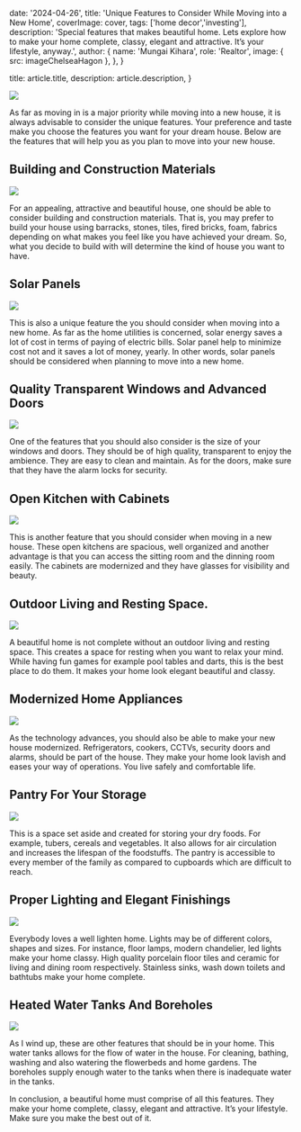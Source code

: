 
  date: '2024-04-26',
  title: 'Unique Features to Consider While Moving into a New Home',
  coverImage: cover,
  tags: ['home decor','investing'],
  description:
    'Special features that makes beautiful home. Lets explore how to make your home complete, classy, elegant and attractive. It’s your lifestyle, anyway.',
  author: {
    name: 'Mungai Kihara',
    role: 'Realtor',
    image: { src: imageChelseaHagon },
  },
}

  title: article.title,
  description: article.description,
}

![](./image-1.png)

As far as moving in is a major priority while moving into a new house, it is always advisable to consider the unique features. Your preference and taste make you choose the features you want for your dream house. Below are the features that will help you as you plan to move into your new house.

## Building and Construction Materials

![](./image-2.png)

For an appealing, attractive and beautiful house, one should be able to consider building and construction materials. That is, you may prefer to build your house using barracks, stones, tiles, fired bricks, foam, fabrics depending on what makes you feel like you have achieved your dream. So, what you decide to build with will determine the kind of house you want to have.

## Solar Panels

![](./image-3.png)

This is also a unique feature the you should consider when moving into a new home. As far as the home utilities is concerned, solar energy saves a lot of cost in terms of paying of electric bills. Solar panel help to minimize cost not and it saves a lot of money, yearly. In other words, solar panels should be considered when planning to move into a new home.

## Quality Transparent Windows and Advanced Doors

![](./image-4.png)

One of the features that you should also consider is the size of your windows and doors. They should be of high quality, transparent to enjoy the ambience. They are easy to clean and maintain. As for the doors, make sure that they have the alarm locks for security.

## Open Kitchen with Cabinets

![](./image-5.png)

This is another feature that you should consider when moving in a new house. These open kitchens are spacious, well organized and another advantage is that you can access the sitting room and the dinning room easily. The cabinets are modernized and they have glasses for visibility and beauty.

## Outdoor Living and Resting Space.

![](./image-6.png)

A beautiful home is not complete without an outdoor living and resting space. This creates a space for resting when you want to relax your mind. While having fun games for example pool tables and darts, this is the best place to do them. It makes your home look elegant beautiful and classy.

## Modernized Home Appliances

![](./image-7.png)

As the technology advances, you should also be able to make your new house modernized.  Refrigerators, cookers, CCTVs, security doors and alarms, should be part of the house. They make your home look lavish and eases your way of operations. You live safely and comfortable life.

## Pantry For Your Storage

![](./image-8.png)

This is a space set aside and created for storing your dry foods. For example, tubers, cereals and vegetables. It also allows for air circulation and increases the lifespan of the foodstuffs. The pantry is accessible to every member of the family as compared to cupboards which are difficult to reach.

## Proper Lighting and Elegant Finishings

![](./image-9.png)

Everybody loves a well lighten home. Lights may be of different colors, shapes and sizes. For instance, floor lamps, modern chandelier, led lights make your home classy. High quality porcelain floor tiles and ceramic for living and dining room respectively. Stainless sinks, wash down toilets and bathtubs make your home complete.

## Heated Water Tanks And Boreholes

![](./image-10.png)

As I wind up, these are other features that should be in your home. This water tanks allows for the flow of water in the house. For cleaning, bathing, washing and also watering the flowerbeds and home gardens. The boreholes supply enough water to the tanks when there is inadequate water in the tanks.

In conclusion, a beautiful home must comprise of all this features. They make your home complete, classy, elegant and attractive. It’s your lifestyle. Make sure you make the best out of it.
